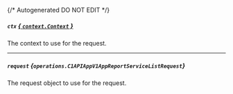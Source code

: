 {/* Autogenerated DO NOT EDIT  */}

##### `ctx` [*{ `context.Context` }*](https://pkg.go.dev/context#Context)
The context to use for the request.

---
##### `request` *{`operations.C1APIAppV1AppReportServiceListRequest`}*
The request object to use for the request.

<Collapsible openLabel={Labels.showProperties} closeLabel={Labels.hideProperties}>
  <C1APIAppV1AppReportServiceListRequest />
</Collapsible>

